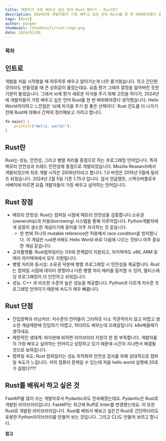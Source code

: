 ```yaml
---
title: 개발자가 가장 배우고 싶은 언어 Rust 배우기 - Rust란?
description: 2024년에 개발자들이 가장 배우고 싶은 언어 Rust를 한 번 배워봐야겠다 생각했습니다. Hello World까지하고 느낀점은 ‘뇌에 자극을 주기 참 좋은 선택이다’. Rust 진도를 더 나가기 전에 Rust에 대해서 간략히 정리해보고 가려고 합니다.
tags: [Rust]
author: mingke
thumbnail: /thumbnails/rust-logo.png
date: 2024/02/05
---
```


### 목차

## 인트로

개발을 처음 시작했을 때 하루하루 배우고 알아가는게 너무 즐거웠습니다. 작고 간단한 것이라도 만들었을 때 큰 성취감이 들었는데요. 요즘 뭔가 그때의 열정을 잃어버린 듯한 기분이 들었습니다. 그래서 뇌에 뭔가 새로운 자극을 주기 위해 고민을 하다가, 2024년에 개발자들이 가장 배우고 싶은 언어 Rust를 한 번 배워봐야겠다 생각했습니다. Hello World까지하고 느낀점은 ‘뇌에 자극을 주기 참 좋은 선택이다’. Rust 진도를 더 나가기 전에 Rust에 대해서 간략히 정리해보고 가려고 합니다.

```rust
fn main() {
    println!("Hello, world!");
}
```

## Rust란

Rust는 성능, 안전성, 그리고 병렬 처리를 중점으로 하는 프로그래밍 언어입니다. 특히 메모리 안전성과 쓰레드 안전성에 중점으로 개발되었습니다. Mozilla Research에서 개발되었으며 최초 개발 시작은 2006년이라고 합니다. 1.0 버젼은 2015년 5월에 릴리즈 되었습니다. 2024년 2월 5일 기준 1.75.0 입니다. 앞서 언급했듯, 스택오버플로우 서베이에 따르면 요즘 개발자들이 가장 배우고 싶어하는 언어입니다.

## Rust 장점

- 메모리 안정성: Rust는 컴파일 시점에 메모리 안전성을 검증합니다.소유권(ownership)과 차용(borrowing) 시스템을 통해 이루어집니다. Python개발자에게 굉장히 생소한 개념이기에 흥미를 아주 자극하는 것 같습니다.
  - 한 번에 하나의 mutable reference만 허용해서 race condition을 방지합니다. 이 개념은 rust문서에도 Hello World 바로 다음에 나오는 것보니 아주 중요한 개념 같습니다.
- 교차플랫폼: Rust컴파일러는 OS에 관계없이 지원되고, 아키텍쳐도 x86, ARM 등 여러 아키텍쳐에서 모두 지원됩니다.
- 병렬 처리와 동시성: 소유권 덕분에 병렬 프로그래밍 시 안전성을 제공합니다. Rust는 컴파일 시점에 데이터 경쟁이나 다른 병렬 처리 에러를 탐지할 수 있어, 멀티스레딩 프로그래밍이 더 안전하고 쉬워집니다.
- 성능: C++ 과 비슷한 수준의 높은 성능을 제공합니다. Python과 다르게 저수준 프로그래밍 언어이기 때문에 속도가 매우 빠릅니다.

## Rust 단점

- 진입장벽과 러닝커브: 저수준의 언어들이 그러하듯 다소 직관적이지 않고 어렵고 생소한 개념때문에 진입하기 어렵고, 하더라도 배우는데 오래걸립니다. k8s배울때가 생각네요.
- 제한적인 생태계: 파이썬에 비하면 라이브러리 지원이 한 참 부족합니다. 개발자들이 가장 배우고 싶어하는 언어이고 성장하고 있기 때문에 시간이 지나면서 해결될 것으로 보여집니다.
- 컴파일 속도: Rust 컴파일러는 성능 최적화와 안전성 검사를 위해 상대적으로 컴파일 속도가 느립니다. 저의 컴퓨터 문제일 수 있는데 처음 hello world 실행에 20초가 걸렸다???

## Rust를 배워서 하고 싶은 것

FastAPI를 많이 쓰는 개발자로서 Pydantic과도 친숙해졌는데요. Pydantic은 Rust로 개발된 라이브러리입니다. FastAPI는 최근에 Ruff로 linter를 변경했는데요. 이 또한 Rust로 개발된 라이브러리입니다. Rust를 배워서 해보고 싶은건 Rust로 간단하더라도 유용한 Python라이브러리를 만들어 보는 것입니다. 그리고 CLI도 만들어 보려고 합니다.

**참고**

<Link url="https://survey.stackoverflow.co/2023/#technology-admired-and-desired" />

<Link url="https://hackr.io/blog/best-programming-languages-to-learn" />

<Link url="https://chaechae.life/blog/rust-ownership-borrowing" />

<Link url="https://chaechae.life/blog/rust-word-1" />
